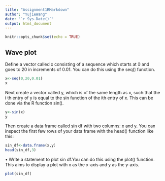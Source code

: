 ```yaml
---
title: "Assignment1RMarkdown"
author: "YujieWang"
date: "`r Sys.Date()`"
output: html_document
---
```


```r
knitr::opts_chunk$set(echo = TRUE)
```

## Wave plot

Define a vector called x consisting of a sequence which starts at 0 and goes to 20 in increments of 0.01. You can do this using the seq() function.

```r
x<-seq(0,20,0.01)
x
```

Next create a vector called y, which is of the same length as x, such that the i
th entry of y is equal to the sin function of the ith entry of x. This can be done via the R function sin().

```r
y<-sin(x)
y
```

Then create a data frame called sin df with two columns: x and y. You can inspect the first few rows of your data frame with the head() function like this:

```r
sin_df<-data.frame(x,y)
head(sin_df,3)
```

• Write a statement to plot sin df.You can do this using the plot() function. This aims to display a plot with x as the x-axis and y as the y-axis.

```r
plot(sin_df)
```

